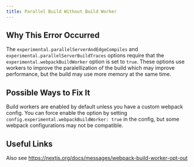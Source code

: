 ```yaml
---
title: Parallel Build Without Build Worker
---
```


## Why This Error Occurred

The `experimental.parallelServerAndEdgeCompiles` and `experimental.parallelServerBuildTraces`
options require that the `experimental.webpackBuildWorker` option is set to `true`. These
options use workers to improve the paralellization of the build which may improve performance,
but the build may use more memory at the same time.

## Possible Ways to Fix It

Build workers are enabled by default unless you have a custom webpack config.
You can force enable the option by setting `config.experimental.webpackBuildWorker: true` in the config,
but some webpack configurations may not be compatible.

## Useful Links

Also see https://nextjs.org/docs/messages/webpack-build-worker-opt-out
